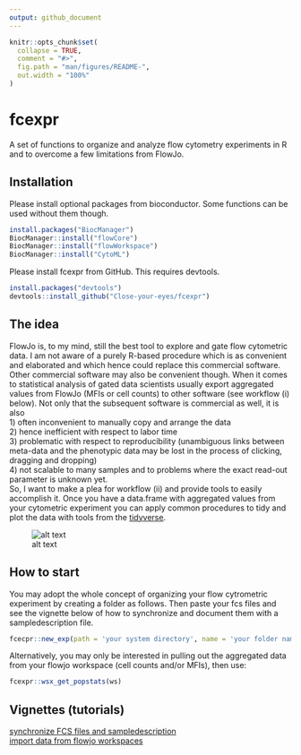 ```yaml
---
output: github_document
---
```


<!-- README.md is generated from README.Rmd. Please edit that file -->

```r
knitr::opts_chunk$set(
  collapse = TRUE,
  comment = "#>",
  fig.path = "man/figures/README-",
  out.width = "100%"
)
```

# fcexpr

<!-- badges: start -->
<!-- badges: end -->

A set of functions to organize and analyze flow cytometry experiments in R and to overcome a few limitations from FlowJo.

## Installation

Please install optional packages from bioconductor. Some functions can be used without them though.

``` r
install.packages("BiocManager")
BiocManager::install("flowCore")
BiocManager::install("flowWorkspace")
BiocManager::install("CytoML")
```

Please install fcexpr from GitHub. This requires devtools.

``` r
install.packages("devtools")
devtools::install_github("Close-your-eyes/fcexpr")
```

## The idea
FlowJo is, to my mind, still the best tool to explore and gate flow cytometric data. I am not aware of a purely R-based procedure which is as convenient and elaborated and which hence could replace this commercial software. Other commercial software may also be convenient though.
When it comes to statistical analysis of gated data scientists usually export aggregated values from FlowJo (MFIs or cell counts)
to other software (see workflow (i) below). Not only that the subsequent software is commercial as well, it is also  
1) often inconvenient to manually copy and arrange the data  
2) hence inefficient with respect to labor time  
3) problematic with respect to reproducibility (unambiguous links between meta-data and the phenotypic data may be lost in the process of clicking, dragging and dropping)  
4) not scalable to many samples and to problems where the exact read-out parameter is unknown yet.  
So, I want to make a plea for workflow (ii) and provide tools to easily accomplish it. Once you have a data.frame with aggregated values from your cytometric experiment you can apply common procedures to tidy and plot the data with tools from the [tidyverse](https://www.tidyverse.org).

![alt text](inst/extdata/workflows.png)

## How to start

You may adopt the whole concept of organizing your flow cytrometric experiment by creating a folder as follows. Then paste your fcs files and see the vignette below of how to synchronize and document them with a sampledescription file.
``` r
fcecpr::new_exp(path = 'your system directory', name = 'your folder name')
```

Alternatively, you may only be interested in pulling out the aggregated data from your flowjo workspace (cell counts and/or MFIs), then use:
``` r
fcexpr::wsx_get_popstats(ws)
```

## Vignettes (tutorials)
[synchronize FCS files and sampledescription](https://close-your-eyes.github.io/fcexpr/articles/synchronizing_FCS_files_with_an_xlsx_file.html)  
[import data from flowjo workspaces](https://close-your-eyes.github.io/fcexpr/articles/import_data_from_fj_workspaces.html)






